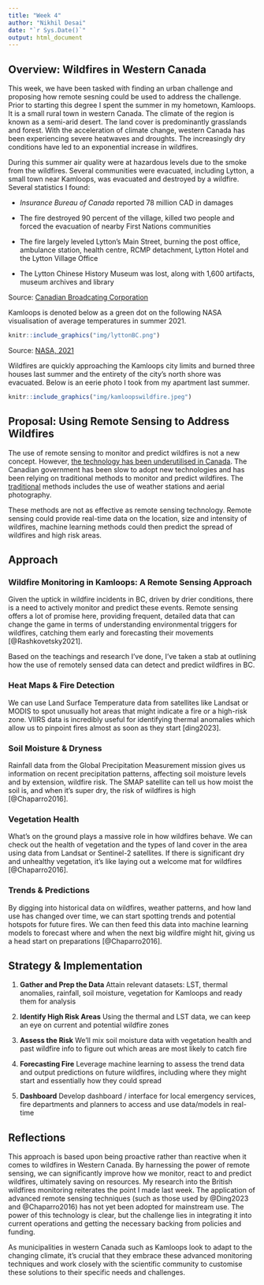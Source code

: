 ```yaml
---
title: "Week 4"
author: "Nikhil Desai"
date: "`r Sys.Date()`"
output: html_document
---
```


## Overview: Wildfires in Western Canada

This week, we have been tasked with finding an urban challenge and proposing how remote sesning could be used to address the challenge. Prior to starting this degree I spent the summer in my hometown, Kamloops. It is a small rural town in western Canada. The climate of the region is known as a semi-arid desert. The land cover is predominantly grasslands and forest. With the acceleration of climate change, western Canada has been experiencing severe heatwaves and droughts. The increasingly dry conditions have led to an exponential increase in wildfires.

During this summer air quality were at hazardous levels due to the smoke from the wildfires. Several communities were evacuated, including Lytton, a small town near Kamloops, was evacuated and destroyed by a wildfire. Several statistics I found:

-   *Insurance Bureau of Canada* reported 78 million CAD in damages

-   The fire destroyed 90 percent of the village, killed two people and forced the evacuation of nearby First Nations communities

-   The fire largely leveled Lytton's Main Street, burning the post office, ambulance station, health centre, RCMP detachment, Lytton Hotel and the Lytton Village Office

-   The Lytton Chinese History Museum was lost, along with 1,600 artifacts, museum archives and library

Source: [Canadian Broadcating Corporation](https://www.cbc.ca/news/canada/british-columbia/lytton-wildfire-sat-update-1.6089367)

Kamloops is denoted below as a  green dot on the following NASA visualisation of average temperatures in summer 2021.

```r
knitr::include_graphics("img/lyttonBC.png")
```

Source: [NASA, 2021](https://www.earthdata.nasa.gov/learn/articles/urban-extreme-heat-dataset)

Wildfires are quickly approaching the Kamloops city limits and burned three houses last summer and the entirety of the city's north shore was evacuated. Below is an eerie photo I took from my apartment last summer.

```r
knitr::include_graphics("img/kamloopswildfire.jpeg")
```

## Proposal: Using Remote Sensing to Address Wildfires

The use of remote sensing to monitor and predict wildfires is not a new concept. However, [the technology has been underutilised in Canada](https://cwfis.cfs.nrcan.gc.ca/background). The Canadian government has been slow to adopt new technologies and has been relying on traditional methods to monitor and predict wildfires. The [traditional](https://cwfis.cfs.nrcan.gc.ca/background) methods includes the use of weather stations and aerial photography.

These methods are not as effective as remote sensing technology. Remote sensing could provide real-time data on the location, size and intensity of wildfires, machine learning methods could then predict the spread of wildfires and high risk areas.

## Approach

### **Wildfire Monitoring in Kamloops: A Remote Sensing Approach**

Given the uptick in wildfire incidents in BC, driven by drier conditions, there is a need to actively monitor and predict these events. Remote sensing offers a lot of promise here, providing frequent, detailed data that can change the game in terms of understanding environmental triggers for wildfires, catching them early and forecasting their movements [@Rashkovetsky2021].

Based on the teachings and research I've done, I've taken a stab at outlining how the use of remotely sensed data can detect and predict wildfires in BC.

### **Heat Maps & Fire Detection**

We can use Land Surface Temperature data from satellites like Landsat or MODIS to spot unusually hot areas that might indicate a fire or a high-risk zone. VIIRS data is incredibly useful for identifying thermal anomalies which allow us to pinpoint fires almost as soon as they start [ding2023].

### **Soil Moisture & Dryness**

Rainfall data from the Global Precipitation Measurement mission gives us information on recent precipitation patterns, affecting soil moisture levels and by extension, wildfire risk. The SMAP satellite can tell us how moist the soil is, and when it's super dry, the risk of wildfires is high [@Chaparro2016].

### **Vegetation Health**

What's on the ground plays a massive role in how wildfires behave. We can check out the health of vegetation and the types of land cover in the area using data from Landsat or Sentinel-2 satellites. If there is significant dry and unhealthy vegetation, it's like laying out a welcome mat for wildfires [@Chaparro2016].

### **Trends & Predictions**

By digging into historical data on wildfires, weather patterns, and how land use has changed over time, we can start spotting trends and potential hotspots for future fires. We can then feed this data into machine learning models to forecast where and when the next big wildfire might hit, giving us a head start on preparations [@Chaparro2016].

## Strategy & Implementation

1.  **Gather and Prep the Data** Attain relevant datasets: LST, thermal anomalies, rainfall, soil moisture, vegetation for Kamloops and ready them for analysis

2.  **Identify High Risk Areas** Using the thermal and LST data, we can keep an eye on current and potential wildfire zones

3.  **Assess the Risk** We'll mix soil moisture data with vegetation health and past wildfire info to figure out which areas are most likely to catch fire

4.  **Forecasting Fire** Leverage machine learning to assess the trend data and output predictions on future wildfires, including where they might start and essentially how they could spread

5.  **Dashboard** Develop dashboard / interface for local emergency services, fire departments and planners to access and use data/models in real-time

## Reflections

This approach is based upon being proactive rather than reactive when it comes to wildfires in Western Canada. By harnessing the power of remote sensing, we can significantly improve how we monitor, react to and predict wildfires, ultimately saving on resources. My research into the British wildfires monitoring reiterates the point I made last week. The application of advanced remote sensing techniques (such as those used by @Ding2023 and @Chaparro2016) has not yet been adopted for mainstream use. The power of this technology is clear, but the challenge lies in integrating it into current operations and getting the necessary backing from policies and funding.

As municipalities in western Canada such as Kamloops look to adapt to the changing climate, it's crucial that they embrace these advanced monitoring techniques and work closely with the scientific community to customise these solutions to their specific needs and challenges.
